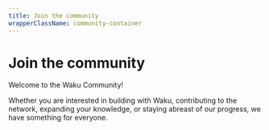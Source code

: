 ```yaml
---
title: Join the community
wrapperClassName: community-container
---
```



# Join the community

<Box top={48} bottom={24}>
  Welcome to the Waku Community!

  Whether you are interested in building with Waku, contributing to the network, expanding your knowledge, or staying abreast of our progress, we have something for everyone.
</Box>

<Box top={56} bottom={56}>
  <Grid xs={{ cols: 1, gap: '1rem' }} md={{ cols: 2 }}>
    <Grid.Item xs={1}>
      <SocialCard
        href='https://twitter.com/waku_org'
        logoSrcDark="/icons/x.svg"  
        description='Follow us on X'
      />
    </Grid.Item>
    <Grid.Item xs={1}>
      <SocialCard
        href='https://discord.waku.org'
        logoSrcDark="/icons/discord-white.svg"
        description='Join the community on Discord'
      />
    </Grid.Item>
    <Grid.Item xs={1}>
      <SocialCard
        href='https://t.me/waku_org'
        logoSrcDark="/icons/telegram-white.svg"
        description='Jump in the conversation on Telegram'
      />
    </Grid.Item>
    <Grid.Item xs={1}>
      <SocialCard
        href="https://forum.vac.dev/"
        logoSrcDark="/vac.svg"
        description="Share your thoughts on the latest research on the Vac research forum"
      />
    </Grid.Item>
  </Grid>
</Box>
